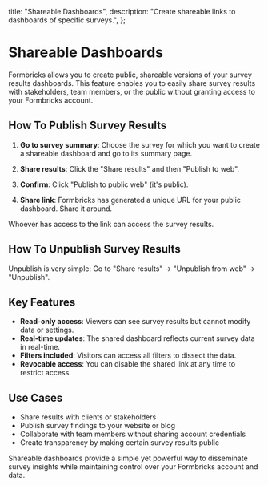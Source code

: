 

  title: "Shareable Dashboards",
  description:
    "Create shareable links to dashboards of specific surveys.",
};

# Shareable Dashboards

Formbricks allows you to create public, shareable versions of your survey results dashboards. This feature enables you to easily share survey results with stakeholders, team members, or the public without granting access to your Formbricks account.

## How To Publish Survey Results

1. **Go to survey summary**: Choose the survey for which you want to create a shareable dashboard and go to its summary page.

2. **Share results**: Click the "Share results" and then "Publish to web".

<MdxImage
  src={StepOne}
  alt="Go to survey summary"
  quality="100"
  className="max-w-full rounded-lg sm:max-w-3xl"
/>

3. **Confirm**: Click "Publish to public web" (it's public).

<MdxImage
  src={StepTwo}
  alt="Go to survey summary"
  quality="100"
  className="max-w-full rounded-lg sm:max-w-3xl"
/>

4. **Share link**: Formbricks has generated a unique URL for your public dashboard. Share it around.

<MdxImage
  src={StepThree}
  alt="Go to survey summary"
  quality="100"
  className="max-w-full rounded-lg sm:max-w-3xl"
/>

<Note>Whoever has access to the link can access the survey results.</Note>

## How To Unpublish Survey Results

Unpublish is very simple: Go to "Share results" -> "Unpublish from web" -> "Unpublish".

<MdxImage
  src={StepThree}
  alt="Go to survey summary"
  quality="100"
  className="max-w-full rounded-lg sm:max-w-3xl"
/>

## Key Features

- **Read-only access**: Viewers can see survey results but cannot modify data or settings.
- **Real-time updates**: The shared dashboard reflects current survey data in real-time.
- **Filters included**: Visitors can access all filters to dissect the data.
- **Revocable access**: You can disable the shared link at any time to restrict access.

## Use Cases

- Share results with clients or stakeholders
- Publish survey findings to your website or blog
- Collaborate with team members without sharing account credentials
- Create transparency by making certain survey results public

Shareable dashboards provide a simple yet powerful way to disseminate survey insights while maintaining control over your Formbricks account and data.
